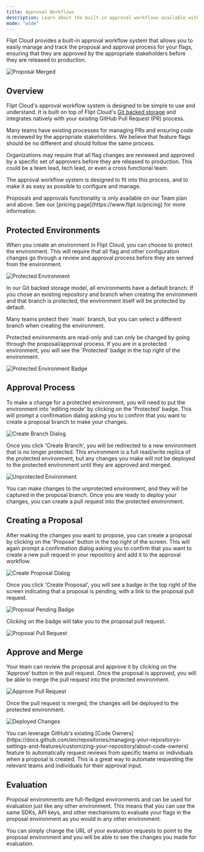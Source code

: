```yaml
---
title: Approval Workflows
description: Learn about the built-in approval workflows available with Flipt Cloud
mode: "wide"
---
```


Flipt Cloud provides a built-in approval workflow system that allows you to easily manage and track the proposal and approval process for your flags, ensuring that they are approved by the appropriate stakeholders before they are released to production.

![Proposal Merged](/images/cloud/features/approval/proposal-merged.png)

## Overview

Flipt Cloud's approval workflow system is designed to be simple to use and understand. It is built on top of Flipt Cloud's [Git backed storage](/cloud/features/git-backed-storage) and integrates natively with your existing GitHub Pull Request (PR) process.

Many teams have existing processes for managing PRs and ensuring code is reviewed by the appropriate stakeholders. We believe that feature flags should be no different and should follow the same process.

Organizations may require that all flag changes are reviewed and approved by a specific set of approvers before they are released to production. This could be a team lead, tech lead, or even a cross functional team.

The approval workflow system is designed to fit into this process, and to make it as easy as possible to configure and manage.

<Info>
  Proposals and approvals functionality is only available on our Team plan and
  above. See our [pricing page](https://www.flipt.io/pricing) for more
  information.
</Info>

## Protected Environments

When you create an environment in Flipt Cloud, you can choose to protect the environment. This will require that all flag and other configuration changes go through a review and approval process before they are served from the environment.

![Protected Environment](/images/cloud/features/approval/protected-environment.png)

In our Git backed storage model, all environments have a default branch. If you chose an existing repository and branch when creating the environment and that branch is protected, the environment itself will be protected by default.

<Note>
  Many teams protect their `main` branch, but you can select a different branch
  when creating the environment.
</Note>

Protected environments are read-only and can only be changed by going through the proposal/approval process. If you are in a protected environment, you will see the 'Protected' badge in the top right of the environment.

![Protected Environment Badge](/images/cloud/features/approval/protected-badge.png)

## Approval Process

To make a change for a protected environment, you will need to put the environment into 'editing mode' by clicking on the 'Protected' badge. This will prompt a confirmation dialog asking you to confirm that you want to create a proposal branch to make your changes.

![Create Branch Dialog](/images/cloud/features/approval/create-branch-dialog.png)

Once you click 'Create Branch', you will be redirected to a new environment that is no longer protected. This environment is a full read/write replica of the protected environment, but any changes you make will not be deployed to the protected environment until they are approved and merged.

![Unprotected Environment](/images/cloud/features/approval/unprotected-environment.png)

You can make changes to the unprotected environment, and they will be captured in the proposal branch. Once you are ready to deploy your changes, you can create a pull request into the protected environment.

## Creating a Proposal

After making the changes you want to propose, you can create a proposal by clicking on the 'Propose' button in the top right of the screen. This will again prompt a confirmation dialog asking you to confirm that you want to create a new pull request in your repository and add it to the approval workflow.

![Create Proposal Dialog](/images/cloud/features/approval/create-proposal-dialog.png)

Once you click 'Create Proposal', you will see a badge in the top right of the screen indicating that a proposal is pending, with a link to the proposal pull request.

![Proposal Pending Badge](/images/cloud/features/approval/proposal-pending.png)

Clicking on the badge will take you to the proposal pull request.

![Proposal Pull Request](/images/cloud/features/approval/proposal-pull-request.png)

## Approve and Merge

Your team can review the proposal and approve it by clicking on the 'Approve' button in the pull request. Once the proposal is approved, you will be able to merge the pull request into the protected environment.

![Approve Pull Request](/images/cloud/features/approval/approve-pull-request.png)

Once the pull request is merged, the changes will be deployed to the protected environment.

![Deployed Changes](/images/cloud/features/approval/deployed-changes.png)

<Tip>
  You can leverage GitHub's existing [Code
  Owners](https://docs.github.com/en/repositories/managing-your-repositorys-settings-and-features/customizing-your-repository/about-code-owners)
  feature to automatically request reviews from specific teams or individuals
  when a proposal is created. This is a great way to automate requesting the
  relevant teams and individuals for their approval input.
</Tip>

## Evaluation

Proposal environments are full-fledged environments and can be used for evaluation just like any other environment. This means that you can use the same SDKs, API keys, and other mechanisms to evaluate your flags in the proposal environment as you would in any other environment.

You can simply change the URL of your evaluation requests to point to the proposal environment and you will be able to see the changes you made for evaluation.
